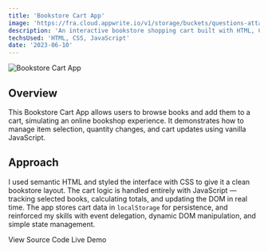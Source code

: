 ```yaml
---
title: 'Bookstore Cart App'
image: 'https://fra.cloud.appwrite.io/v1/storage/buckets/questions-attachment/files/684a729400046022d58c/view?project=68465b0b0011b7d2e8b0&mode=admin'
description: 'An interactive bookstore shopping cart built with HTML, CSS, and JavaScript.'
techsUsed: 'HTML, CSS, JavaScript'
date: '2023-06-10'
---
```


<Image
  src="https://fra.cloud.appwrite.io/v1/storage/buckets/questions-attachment/files/684a729400046022d58c/view?project=68465b0b0011b7d2e8b0&mode=admin"
  alt="Bookstore Cart App"
  width={1200}
  height={400}
  className="aspect-video rounded-lg"
/>

## Overview

This Bookstore Cart App allows users to browse books and add them to a cart, simulating an online bookshop experience. It demonstrates how to manage item selection, quantity changes, and cart updates using vanilla JavaScript.

## Approach

I used semantic HTML and styled the interface with CSS to give it a clean bookstore layout. The cart logic is handled entirely with JavaScript — tracking selected books, calculating totals, and updating the DOM in real time. The app stores cart data in `localStorage` for persistence, and reinforced my skills with event delegation, dynamic DOM manipulation, and simple state management.

<div className="mt-6 flex gap-4">
  <Link
    href="https://github.com/Ace-Aryal/Learning_Web/tree/main/03_Javascript/projects"
    target="_blank"
    rel="noopener noreferrer"
    className="inline-flex items-center rounded-md border border-input bg-background px-2 py-1 active:bg-accent active:text-accent-foreground text-sm font-medium shadow-sm transition-colors focus:bg-accent focus:text-accent-foreground hover:bg-accent hover:text-accent-foreground"
  >
    <span>View Source Code</span>
  </Link>

  <Link
    href="https://ace-aryal.github.io/Learning_Web/03_Javascript/projects/shopping_cart/index.html"
    target="_blank"
    rel="noopener noreferrer"
    className="inline-flex h-8 items-center rounded-md bg-primary px-2 py-1 text-sm font-medium active:bg-primary/90 text-primary-foreground shadow focus:bg-primary/90 hover:bg-primary/90"
  >
    <span>Live Demo</span>
  </Link>
</div>

